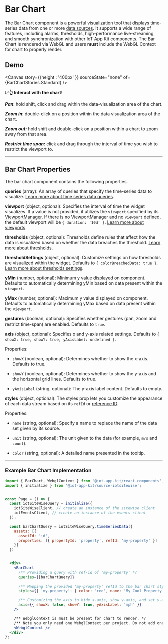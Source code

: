 
<Meta of={BarChartStories} />

# Bar Chart

The Bar Chart component is a powerful visualization tool that displays time-series data from one or more [data sources](http://localhost:6006/?path=/docs/core-datasources--docs). It supports a wide range of features, including alarms, thresholds, high-performance live-streaming, and smooth synchronization with other IoT App Kit components.
The Bar Chart is rendered via WebGL and users **must** include the WebGL Context for chart to properly render.

## Demo

<Canvas  story={{height : '400px' }}  sourceState="none" of={BarChartStories.Standard} />

**📈👆 Interact with the chart!**

**_Pan_**: hold shift, click and drag within the data-visualization area of the chart.

**_Zoom in_**: double-click on a position within the data visualization area of the chart.

**_Zoom out:_** hold shift and double-click on a position within a chart to zoom away from that area.

**_Restrict time span_:** click and drag through the interval of time you wish to restrict the viewport to.

---

## Bar Chart Properties

The bar chart component contains the following properties.

**queries** (array): An array of queries that specify the time-series data to visualize. [Learn more about time series data queries](/docs/core-time-series-data--docs).

**viewport** (object, optional): Specifies the interval of time the widget visualizes. If a value is not provided, it utilizes the `viewport` specified by its [ViewportManager](http://localhost:6006/?path=/docs/components-viewportmanager--docs). If there is no ViewportManager and no `viewport` defined, the default viewport will be `{ duration: '10d' }`.  [Learn more about viewports](/docs/core-viewport--docs).

**thresholds** (object, optional): Thresholds define rules that affect how the data is visualized based on whether the data breaches the threshold. [Learn more about thresholds](/docs/core-thresholds--docs#thresholds).

**thresholdSettings** (object, optional): Customize settings on how thresholds are visualized within the widget. Defaults to `{ colorBreachedData: true }`. [Learn more about thresholds settings](/docs/core-thresholds--docs#thresholdsettings).

**yMin** (number, optional): Minimum y value displayed on component. Defaults to automatically determining yMin based on data present within the `viewport`.

**yMax** (number, optional):  Maximum y value displayed on component. Defaults to automatically determining yMax based on data present within the `viewport`.

**gestures** (boolean, optional): Specifies whether gestures (pan, zoom and restrict time-span) are enabled. Defaults to `true`.

**axis** (object, optional): Specifies x and y-axis related settings. Defaults to `{ showX: true, showY: true, yAxisLabel: undefined }`.

  Properties:

  * `showX` (boolean, optional): Determines whether to show the x-axis. Defaults to true.

  * `showY` (boolean, optional): Determines whether to show the y-axis and the horizontal grid lines. Defaults to true.

  * `yAxisLabel` (string, optional): The y-axis label content. Defaults to empty.

**styles** (object, optional): The styles prop lets you customize the appearance of each data stream based on its `refId` or [reference ID](/docs/core-styles--docs). 

  Properties:

  *  `name` (string, optional): Specify a name to replace the name of the data set given by its source.

  *  `unit` (string, optional): The unit given to the data (for example, `m/s` and `count`).

  *  `color` (string, optional): A detailed name presented in the tooltip.
  
---

### Example Bar Chart Implementation

```jsx
import { BarChart, WebglContext } from '@iot-app-kit/react-components';
import { initialize } from '@iot-app-kit/source-iotsitewise';


const Page = () => {
  const iotSiteWiseQuery = initialize({
    iotSiteWiseClient, // create an instance of the sitewise client
    iotEventsClient, // create an instance of the events client
  });

  const barChartQuery = iotSiteWiseQuery.timeSeriesData({ 
    assets: [{
      assetId: 'id', 
      properties: [{ propertyId: 'property', refId: 'my-property' }]
    }]
  })


  <div>
    <BarChart 
      /** Providing a query with ref-id of 'my-property' */
      queries={[barChartQuery]}  
      
      /** Mapping the provided 'my-property' refId to the bar chart style settings */
      styles={{ 'my-property': { color: 'red', name: 'My Cool Property' }}}

      /** Customizing the axis to hide x-axis, show y-axis, and set y-axis label */
      axis={{ showX: false, showY: true, yAxisLabel: 'mph' }}
    />

    /** WebglContext is must be present for chart to render. */
    /** Note you only need one WebglContext per project. Do not add one per chart. */
    <WebglContext />
  </div>
};
```

